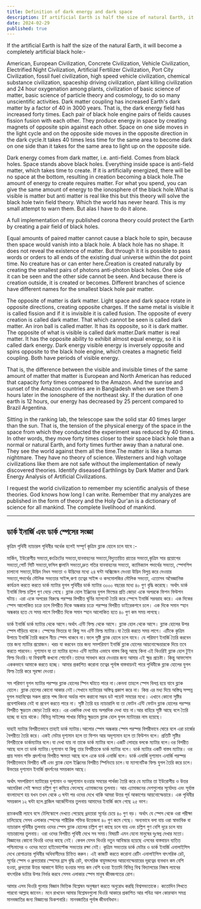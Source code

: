 ```yaml
---
title: Definition of dark energy and dark space
description: If artificial Earth is half the size of natural Earth, it becomes a black hole. Increased dark matter and energy from artificial civilizations accelerate black hole formation. My theories warn of these risks.
date: 2024-02-29
published: true
---
```


If the artificial Earth is half the size of the natural Earth, it will become a completely artificial black hole:-

American, European Civilization, Concrete Civilization, Vehicle Civilization, Electrified Night Civilization, Artificial Fertilizer Civilization, Port City Civilization,
fossil fuel civilization, high speed vehicle civilization, chemical substance civilization, spaceship driving civilization, plant killing civilization and 24 hour oxygenation among plants, civilization of basic science of matter, basic science of particle theory and cosmology, to do so many unscientific activities. Dark matter coupling has increased Earth's dark matter by a factor of 40 in 3000 years.
That is, the dark energy field has increased forty times. Each pair of black hole engine pairs of fields causes fission fusion with each other. They produce energy in space by creating magnets of opposite spin against each other. Space on one side moves in the light cycle and on the opposite side moves in the opposite direction in the dark cycle.It takes 40 times less time for the same area to become dark on one side than it takes for the same area to light up on the opposite side.

Dark energy comes from dark matter, i.e. anti-field. Comes from black holes. Space stands above black holes. Everything inside space is anti-field matter, which takes time to create. If it is artificially energized, there will be no space at the bottom, resulting in creation becoming a black hole.The amount of energy to create requires matter. For what you spend, you can give the same amount of energy to the ionosphere of the black hole.What is visible is matter but anti matter is real like this but this theory will solve the black hole twin field theory. Which the world has never heard. This is my small attempt to warn them. But alas I have to do it alone.

A full implementation of my published corona theory could protect the Earth by creating a pair field of black holes.

Equal amounts of paired matter cannot cause a black hole to spin, because then space would vanish into a black hole. A black hole has no shape. It does not reveal the existence of matter. But through it it is possible to pass words or orders to all ends of the existing dual universe within the dot point time. No creature has or can enter here.Creation is created naturally by creating the smallest pairs of photons anti-photon black holes. One side of it can be seen and the other side cannot be seen. And because there is creation outside, it is created or becomes. Different branches of science have different names for the smallest black hole pair matter.

The opposite of matter is dark matter. Light space and dark space rotate in opposite directions, creating opposite charges. If the same metal is visible it is called fission and if it is invisible it is called fusion. The opposite of every creation is called dark matter. That which cannot be seen is called dark matter. An iron ball is called matter. It has its opposite, so it is dark matter. The opposite of what is visible is called dark matter.Dark matter is real matter. It has the opposite ability to exhibit almost equal energy, so it is called dark energy. Dark energy visible energy is inversely opposite and spins opposite to the black hole engine, which creates a magnetic field coupling. Both have periods of visible energy.

That is, the difference between the visible and invisible times of the same amount of matter that matter is European and North American has reduced that capacity forty times compared to the Amazon. And the sunrise and sunset of the Amazon countries are in Bangladesh when we see them 3 hours later in the ionosphere of the northeast sky. If the duration of one earth is 12 hours, our energy has decreased by 25 percent compared to Brazil Argentina.

Sitting in the ranking lab, the telescope saw the solid star 40 times larger than the sun. That is, the tension of the physical energy of the space in the space from which they conducted the experiment was reduced by 40 times. In other words, they move forty times closer to their space black hole than a normal or natural Earth, and forty times further away than a natural one. They see the world against them all the time.The matter is like a human nightmare. They have no theory of science. Westerners and high voltage civilizations like them are not safe without the implementation of newly discovered theories. Identify diseased Earthlings by Dark Matter and Dark Energy Analysis of Artificial Civilizations.

I request the world civilization to remember my scientific analysis of these theories. God knows how long I can write. Remember that my analyzes are published in the form of theory and the Holy Qur'an is a dictionary of science for all mankind.
The complete livelihood of mankind.

---

##    ডার্ক ইনার্জি এবং ডার্ক স্পেসের সংজ্ঞা

কৃত্রিম পৃথিবী ন‍্যাচারল পৃথিবীর অর্ধেক হলেই সম্পূর্ণ কৃত্রিম ব্ল‍্যাক হোলে চলে যাবে :- 

মার্কিন, ইউরোপীয় সভ‍্যতা,কংক্রিটের সভ‍্যতা,যানবাহনের সভ‍্যতা,বিদ‍্যুতায়িত রাতের সভ‍্যতা,কৃত্রিম সার প্রয়োগের সভ‍্যতা,পোর্ট সিটি সভ‍্যতা,ফসিল জ্বালানি সভ‍্যতা,দ্রুত গতির যানবাহনের সভ‍্যতা, ক‍্যামিক‍্যাল পদার্থের সভ‍্যতা, স্পেসশিপ চালানো সভ‍্যতা,উদ্ভিদ নিধন সভ‍্যতা ও উদ্ভিদের মধ‍্যে ২৪ ঘন্টা অক্সিজেন দেওয়া উদ্ভিদ বিলুপ্ত করে দেওয়ার সভ‍্যতা,পদার্থের মৌলিক সভ‍্যতার সাইন্স,কণা তত্বের সাইন্স ও কসমোলজির মৌলিক সভ‍্যতা, এতোসব অবৈজ্ঞানিক কার্যক্রম করতে করতে ডার্ক ম‍্যাটার যুগল পৃথিবীর ডার্ক ম‍্যাটার ৩০০০ বছরের মধ‍্যে ৪০ গুণ বৃদ্ধি করেছে। অর্থাৎ ডার্ক ইনার্জি ফিল্ড চল্লিশ গুণ বেড়ে গেছে। ব্ল‍্যাক হোল ইঞ্জিনের যুগল ফিল্ডের প্রতি জোড়া একে অপরকে ফিশন ফিউশন ঘটায়। এরা একে অপরের বিরুদ্ধে পরস্পর বিপরীত ঘূর্নির ম‍্যাগনেট তৈরি করে স্পেসে ইনার্জি সরবরাহ করে। এক দিকের স্পেস আলোকিত চক্রে চলে বিপরীত দিকে অন্ধকার চক্রে পরস্পর বিপরীত ডাইরেকশনে চলে। এক দিকে সমান স্হান  অন্ধকার হতে যে সময় লাগে বিপরীত দিকে সমান স্হান আলোকিত হতে ৪০ গুণ কম সময় লাগছে।

ডার্ক ইনার্জি ডার্ক ম‍্যাটার থেকে আসে।অর্থাৎ এন্টি ফিল্ড থেকে আসে। ব্ল‍্যাক হোল থেকে আসে। ব্ল‍্যাক হোলের উপর স্পেস দাঁড়িয়ে থাকে। স্পেসের ভিতরে যা কিছু সব এন্টি ফিল্ড ম‍্যাটার।যা তৈরি করতে সময় লাগে। এটিকে কৃত্রিম উপায়ে ইনার্জি তৈরি করলে  নীচে স্পেস থাকবে না।ফলে সৃষ্টি ব্ল‍্যাক হোলে চলে যাবে। যে পরিমাণ ইনার্জি তৈরি করবেন তার জন‍্য ম‍্যাটার প্রয়োজন। খরচ যা করবেন তার জন‍্য সমপরিমাণ ইনার্জি ব্ল‍্যাক হোলের আয়নোস্ফেয়ারকে দিয়ে তবে করতে পারবেন।
দৃশ‍্যমান যা তা ম‍্যাটার হলেও এন্টি ম‍্যাটার এভাবে বাস্তব কিন্তু আছে কিনা এই থিওরিই ব্ল‍্যাক হোল টুইন ফিল্ড থিওরি।যা বিশ্ববাসী  কখনো শোনেনি।তাদের সাবধান করে দেওয়ার জন‍্য আমার এই ক্ষুদ্র প্রচেষ্টা। কিন্তু আফসোস  এককভাবে আমাকে করতে হচ্ছে।
                আমার প্রকাশিত করোনা তত্বের পূর্নাঙ্গ বাস্তবায়নই পারে পৃথিবীকে ব্ল‍্যাক হোলের যুগল ফিল্ড তৈরি করে সূরক্ষা দেওয়া।

সম পরিমাণ যুগল ম‍্যাটার পরস্পর ব্ল‍্যাক হোলের   স্পিন ঘটাতে পারে না।কেননা তাহলে স্পেস বিলপ্ত হয়ে যাবে ব্ল‍্যাক হোলে। ব্ল‍্যাক হোলের কোনো আকার নেই।সেখানে ম‍্যাটারের অস্তিত্ব প্রকাশ করে না। কিন্ত এর মধ‍্য দিয়ে অস্তিত্ব সম্পন্ন যুগল মহাবিশ্বের সকল প্রান্তে শব্দ কিংবা অর্ডার পাস করানো সম্ভব ডট পয়েন্ট সময়ের মধ‍্যে। এখানে কোনো সৃষ্টির প্রবেশাধিকার নেই বা প্রবেশ করতে পারে না। সৃষ্টি তৈরি হয় ন‍্যাচারালি যা তা ফোটন এন্টি ফোটন ব্ল‍্যাক হোলের পরস্পর বিপরীত ক্ষুদ্রতম জোড়া তৈরি করে। এর একদিক দেখা যায় অপরদিক দেখা যায় না।আর বাহিরে সৃষ্টি আছে বলে তৈরি হচ্ছে বা হয়ে থাকে। বিভিন্ন সাইন্সের শাখার বিভিন্ন ক্ষুদ্রতম ব্ল‍্যাক হোল যুগল ম‍্যাটারের নাম হয়েছে।

যাহাই ম‍্যাটার বিপরীতভাবে তাহাই ডার্ক ম‍্যাটার।আলোর স্পেস অন্ধকার স্পেস পরস্পর  বিপরীভাবে ঘোরে বলে এরা চার্জের বৈপরীত্য তৈরি করে। একই মেটার দৃশ‍্যমান হলে তা ফিশন আর অদৃশ‍্যমান হলে তা ফিউশন বলে। প্রতিটি সৃষ্টির বিপরীতকে ডার্কম‍্যাটার বলে।যা দেখা যায় না তাকে ডার্ক ম‍্যাটার বলে।একটি লোহার বলকে ম‍্যাটার বলে।ওর বিপরীত আছে বলে তা ডার্ক ম‍্যাটার।দৃশ‍্যমান যা কিছু তার বিপরীতকে ডার্ক ম‍্যাটার বলে। ডার্ক ম‍্যাটার একটি বাস্তব ম‍্যাটার। ওর প্রায় সমান শক্তি প্রদর্শনের বিপরীত ক্ষমতা আছে বলে একে ডার্ক এনার্জি বলে। ডার্ক এনার্জি দৃশ‍্যমান এনার্জি পরস্পর বিপরীতভাবে বিপরীত ধর্মী এবং ব্ল‍্যাক হোল ইঞ্জিনের বিপরীত স্পিনিংয়ে চলে।যা ম‍্যাগনেটিক ফিল্ড যুগল তৈরি করে চলে।উভয়ের দৃশ‍্যমান ইনার্জি প্রদর্শনের সময়কাল আছে।   

অর্থাৎ সমপরিমাণ ম‍্যাটারের দৃশ‍্যমান ও অদৃশ‍্যমান হওয়ার সময়ের পার্থক‍্য তৈরি করে যে ম‍্যাটার তা ইউরোপীয় ও উত্তর আমেরিকা সেই ক্ষমতা চল্লিশ গুণ কমিয়ে ফেলেছে এ‍্যামাজনের তুলনায়। আর এ‍্যামাজনের দেশগুলোর সূর্যোদয় এবং সূর্যাস্ত বাংলাদেশে হয় যখন তখন থেকে ৩ ঘন্টা পর ওদের দেখে থাকি আমরা উত্তর পূর্ব আকাশের আয়নোস্ফেয়ারে। এক পৃথিবীর সময়কাল ১২ ঘন্টা হলে ব্রাজিল আর্জেন্টিনার তুলনায় আমাদের ইনার্জি কমে গেছে ২৫ ভাগ।

র‍্যাংকধারী ল‍্যাবে বসে টেলিস্কো‍পে দেখতে পেয়েছে ধ্রবতারা সূর্যের চেয়ে ৪০ গুণ বড়। অর্থাৎ যে স্পেস থেকে ওরা পরীক্ষা চালিয়েছে সেসব এলাকার স্পেসের শারীরিক শক্তির উত্তেজনা ৪০ গুণ কমে গেছে। অন‍্যভাবে বলা যায় ওরা স্বাভাবিক বা ন‍্যাচারাল পৃথিবীর তুলনায় ওদের স্পেস  ব্ল‍্যাক হোলের চল্লিশ গুণ কাছে চলে যায় এবং চল্লিশ গুণ বেশি দূরে চলে যায় ন‍্যাচারালের তুলনায়। ওরা ওদের বিপরীত পৃথিবী দেখে সব সময়।বিষয়টি এমন যেনো মানুষের দুঃস্বপ্ন দেখার মতো। বিজ্ঞানের কোনো থিওরি ওদের কাছে নেই। কেবল যেসব থিওরি নতুন আবিস্কার হয়েছে এসবের ‍বাস্তবায়ন ব‍্যতিত পশ্চিমাদের ও ওদের মতো  হাইভোল্টেজ সভ‍্যতার রক্ষা নেই। কৃত্রিম সভ‍্যতার ডার্ক মেটার ও ডার্ক ইনার্জি এনালাইসিস দেখে রোগাক্রান্ত পৃথিবীর অধিবাসীদের চিহ্নিত করুন।
এই কাজটি করতে করোনা রেটিং এনালাইসিস বাৎসরিক রেট, সূর্যের স্পেস ও ধ্রুবতারার স্পেসের হ্রাস বৃদ্ধি রেট, বাৎসরিক বায়ুমন্ডলের আয়নোস্ফেয়ারের দূরত্বের ব‍্যবধান কম বেশি  হওয়া, ধ্রুবতারা উত্তর আকাশে উদিত হওয়ার সময় কম বেশি হওয়া ইত‍্যাদি বিভিন্ন  বিশ্ব বিদ‍্যালয়ের নিজস্ব ল‍্যাবের বাৎসরিক ডাটার উপর নির্ভর করবে সেসব এলাকার স্পেস   মানুষ জীবজগতের রোগ।

আমার এসব থিওরি গুলোর বিজ্ঞান ভিত্তিক বিশ্লেষন অনুস্মরণ করতে অনুরোধ করছি বিশ্বসভ‍্যতাকে। কতোদিন লিখতে পারবো আল্লাহ জানেন। মনে রাখবেন আমার ‍বিশ্লেষনগুলো থিওরি আকারে প্রকাশিত আর পবিত্র আল কোরআন সমগ্র মানবজাতির জন‍্য বিজ্ঞানের ডিকশনারি।
মানবজাতির পূর্নাঙ্গ জীবনবিধান।
